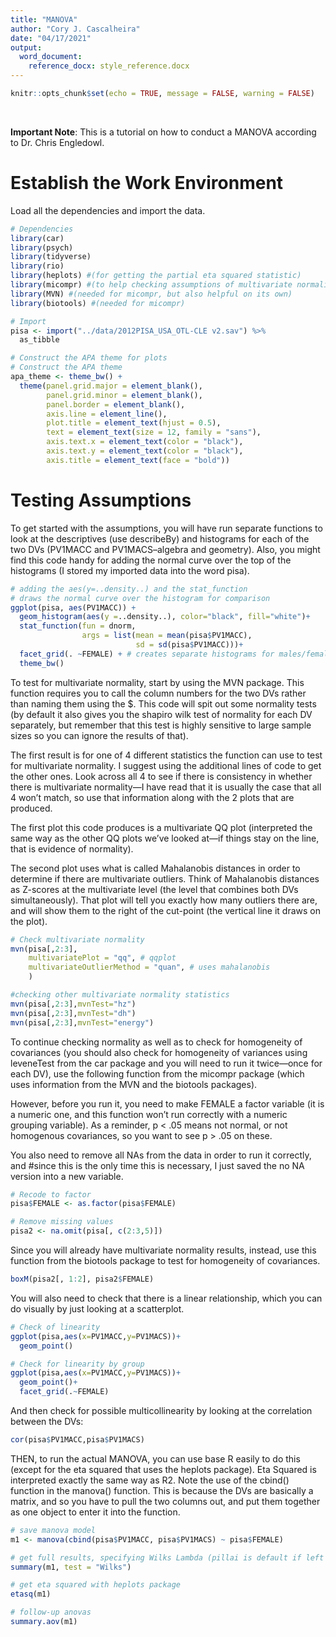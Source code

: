 ```yaml
---
title: "MANOVA"
author: "Cory J. Cascalheira"
date: "04/17/2021"
output: 
  word_document:
    reference_docx: style_reference.docx
---
```


```r
knitr::opts_chunk$set(echo = TRUE, message = FALSE, warning = FALSE)
```

<br>

**Important Note**: This is a tutorial on how to conduct a MANOVA according to Dr. Chris Engledowl.

# Establish the Work Environment

Load all the dependencies and import the data.

```r
# Dependencies
library(car)
library(psych)
library(tidyverse)
library(rio)
library(heplots) #(for getting the partial eta squared statistic)
library(micompr) #(to help checking assumptions of multivariate normality [SPSS can't do this but R can :)] and homogeneity of covariances)
library(MVN) #(needed for micompr, but also helpful on its own)
library(biotools) #(needed for micompr)

# Import
pisa <- import("../data/2012PISA_USA_OTL-CLE v2.sav") %>%
  as_tibble

# Construct the APA theme for plots
# Construct the APA theme
apa_theme <- theme_bw() +
  theme(panel.grid.major = element_blank(),
        panel.grid.minor = element_blank(),
        panel.border = element_blank(),
        axis.line = element_line(),
        plot.title = element_text(hjust = 0.5),
        text = element_text(size = 12, family = "sans"),
        axis.text.x = element_text(color = "black"),
        axis.text.y = element_text(color = "black"),
        axis.title = element_text(face = "bold"))
```

# Testing Assumptions

To get started with the assumptions, you will have run separate functions to look at the descriptives (use describeBy) and histograms for each of the two DVs (PV1MACC and PV1MACS--algebra and geometry). Also, you might find this code handy for adding the normal curve over the top of the histograms (I stored my imported data into the word pisa).

```r
# adding the aes(y=..density..) and the stat_function
# draws the normal curve over the histogram for comparison
ggplot(pisa, aes(PV1MACC)) +
  geom_histogram(aes(y =..density..), color="black", fill="white")+
  stat_function(fun = dnorm, 
                args = list(mean = mean(pisa$PV1MACC), 
                            sd = sd(pisa$PV1MACC)))+
  facet_grid(. ~FEMALE) + # creates separate histograms for males/females
  theme_bw()
```

To test for multivariate normality, start by using the MVN package. This function requires you to call the column numbers for the two DVs rather than naming them using the $. This code will spit out some normality tests (by default it also gives you the shapiro wilk test of normality for each DV separately, but remember that this test is highly sensitive to large sample sizes so you can ignore the results of that). 

The first result is for one of 4 different statistics the function can use to test for multivariate normality. I suggest using the additional lines of code to get the other ones. Look across all 4 to see if there is consistency in whether there is multivariate normality—I have read that it is usually the case that all 4 won't match, so use that information along with the 2 plots that are produced. 

The first plot this code produces is a multivariate QQ plot (interpreted the same way as the other QQ plots we've looked at—if things stay on the line, that is evidence of normality). 

The second plot uses what is called Mahalanobis distances in order to determine if there are multivariate outliers. Think of Mahalanobis distances as Z-scores at the multivariate level (the level that combines both DVs simultaneously). That plot will tell you exactly how many outliers there are, and will show them to the right of the cut-point (the vertical line it draws on the plot).

```r
# Check multivariate normality 
mvn(pisa[,2:3],
    multivariatePlot = "qq", # qqplot
    multivariateOutlierMethod = "quan", # uses mahalanobis
    )

#checking other multivariate normality statistics
mvn(pisa[,2:3],mvnTest="hz")
mvn(pisa[,2:3],mvnTest="dh")
mvn(pisa[,2:3],mvnTest="energy")
```

To continue checking normality as well as to check for homogeneity of covariances (you should also check for homogeneity of variances using leveneTest from the car package and you will need to run it twice—once for each DV), use the following function from the micompr package (which uses information from the MVN and the biotools packages). 

However, before you run it, you need to make FEMALE a factor variable (it is a numeric one, and this function won't run correctly with a numeric grouping variable). As a reminder, p < .05 means not normal, or not homogenous covariances, so you want to see p > .05 on these.

You also need to remove all NAs from the data in order to run it correctly, and #since this is the only time this is necessary, I just saved the no NA version into a new variable.

```r
# Recode to factor
pisa$FEMALE <- as.factor(pisa$FEMALE)

# Remove missing values
pisa2 <- na.omit(pisa[, c(2:3,5)])
```

Since you will already have multivariate normality results, instead, use this function from the biotools package to test for homogeneity of covariances.

```r
boxM(pisa2[, 1:2], pisa2$FEMALE)
```

You will also need to check that there is a linear relationship, which you can do visually by just looking at a scatterplot.

```r
# Check of linearity
ggplot(pisa,aes(x=PV1MACC,y=PV1MACS))+
  geom_point()

# Check for linearity by group
ggplot(pisa,aes(x=PV1MACC,y=PV1MACS))+
  geom_point()+
  facet_grid(.~FEMALE)
```

And then check for possible multicollinearity by looking at the correlation between the DVs:

```r
cor(pisa$PV1MACC,pisa$PV1MACS)
```
THEN, to run the actual MANOVA, you can use base R easily to do this (except for the eta squared that uses the heplots package). Eta Squared is interpreted exactly the same way as R2. Note the use of the cbind() function in the manova() function. This is because the DVs are basically a matrix, and so you have to pull the two columns out, and put them together as one object to enter it into the function.

```r
# save manova model
m1 <- manova(cbind(pisa$PV1MACC, pisa$PV1MACS) ~ pisa$FEMALE)

# get full results, specifying Wilks Lambda (pillai is default if left blank)
summary(m1, test = "Wilks")

# get eta squared with heplots package
etasq(m1)

# follow-up anovas
summary.aov(m1)
```


